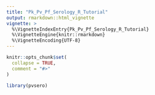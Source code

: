```yaml
---
title: "Pk_Pv_Pf_Serology_R_Tutorial"
output: rmarkdown::html_vignette
vignette: >
  %\VignetteIndexEntry{Pk_Pv_Pf_Serology_R_Tutorial}
  %\VignetteEngine{knitr::rmarkdown}
  %\VignetteEncoding{UTF-8}
---
```


```r
knitr::opts_chunk$set(
  collapse = TRUE,
  comment = "#>"
)
```

```r
library(pvsero)
```

